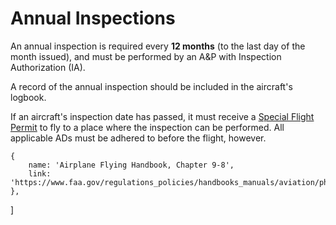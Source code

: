 

# Annual Inspections

An annual inspection is required every **12 months** (to the last day of the
month issued), and must be performed by an A&P with Inspection Authorization
(IA).

A record of the annual inspection should be included in the aircraft's logbook.

If an aircraft's inspection date has passed, it must receive a
[Special Flight Permit](/topics/regulations/inspections/sfps) to fly to a place
where the inspection can be performed. All applicable ADs must be adhered to
before the flight, however.

    {
        name: 'Airplane Flying Handbook, Chapter 9-8',
        link: 'https://www.faa.gov/regulations_policies/handbooks_manuals/aviation/phak/media/11_phak_ch9.pdf',
    },
]
